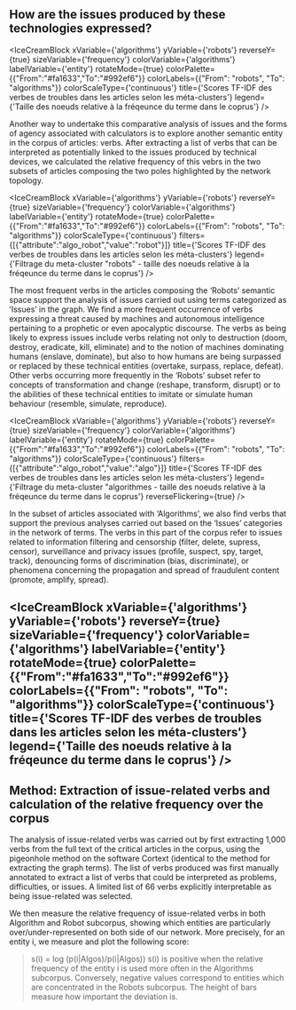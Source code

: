 
## How are the issues produced by these technologies expressed?

<IceCreamBlock 
  xVariable={'algorithms'} 
  yVariable={'robots'} 
  reverseY={true} 
  sizeVariable={'frequency'} 
  colorVariable={'algorithms'} 
  labelVariable={'entity'} 
  rotateMode={true} 
  colorPalette={{"From":"#fa1633","To":"#992ef6"}}
  colorLabels={{"From": "robots", "To": "algorithms"}}
  colorScaleType={'continuous'}
  title={'Scores TF-IDF des verbes de troubles dans les articles selon les méta-clusters'}
  legend={'Taille des noeuds relative à la fréqeunce du terme dans le coprus'}
/>

Another way to undertake this comparative analysis of issues and the forms of agency associated with calculators is to explore another semantic entity in the corpus of articles: verbs. After extracting a list of verbs that can be interpreted as potentially linked to the issues produced by technical devices, we calculated the relative frequency of this vebrs in the two subsets of articles composing the two poles highlighted by the network topology.

<IceCreamBlock 
  xVariable={'algorithms'} 
  yVariable={'robots'} 
  reverseY={true} 
  sizeVariable={'frequency'} 
  colorVariable={'algorithms'} 
  labelVariable={'entity'} 
  rotateMode={true} 
  colorPalette={{"From":"#fa1633","To":"#992ef6"}}
  colorLabels={{"From": "robots", "To": "algorithms"}} 
  colorScaleType={'continuous'} 
  filters={[{"attribute":"algo_robot","value":"robot"}]}
  title={'Scores TF-IDF des verbes de troubles dans les articles selon les méta-clusters'} 
  legend={'Filtrage du meta-cluster "robots" - taille des noeuds relative à la fréqeunce du terme dans le coprus'}
/>

The most frequent verbs in the articles composing the ‘Robots’ semantic space support the analysis of issues carried out using terms categorized as ‘Issues’ in the graph. We find a more frequent occurrence of verbs expressing a threat caused by machines and autonomous intelligence pertaining to a prophetic or even apocalyptic discourse. The verbs as being likely to express issues include verbs relating not only to destruction (doom, destroy, eradicate, kill, eliminate) and to the notion of machines dominating humans (enslave, dominate), but also to how humans are being surpassed or replaced by these technical entities (overtake, surpass, replace, defeat). Other verbs occurring more frequently in the ‘Robots’ subset refer to concepts of transformation and change (reshape, transform, disrupt) or to the abilities of these technical entities to imitate or simulate human behaviour (resemble, simulate, reproduce).

<IceCreamBlock 
  xVariable={'algorithms'} 
  yVariable={'robots'} 
  reverseY={true} 
  sizeVariable={'frequency'} 
  colorVariable={'algorithms'} 
  labelVariable={'entity'} 
  rotateMode={true} 
  colorPalette={{"From":"#fa1633","To":"#992ef6"}}
  colorLabels={{"From": "robots", "To": "algorithms"}} 
  colorScaleType={'continuous'} 
  filters={[{"attribute":"algo_robot","value":"algo"}]} 
  title={'Scores TF-IDF des verbes de troubles dans les articles selon les méta-clusters'} 
  legend={'Filtrage du meta-cluster "algorithmes - taille des noeuds relative à la fréqeunce du terme dans le coprus'}
  reverseFlickering={true}
/>

In the subset of articles associated with ‘Algorithms’, we also find verbs that support the previous analyses carried out based on the ‘Issues’ categories in the network of terms. The verbs in this part of the corpus refer to issues related to information filtering and censorship (filter, delete, supress, censor), surveillance and privacy issues (profile, suspect, spy, target, track), denouncing forms of discrimination (bias, discriminate), or phenomena concerning the propagation and spread of fraudulent content (promote, amplify, spread).

<IceCreamBlock 
  xVariable={'algorithms'} 
  yVariable={'robots'} 
  reverseY={true} 
  sizeVariable={'frequency'} 
  colorVariable={'algorithms'} 
  labelVariable={'entity'} 
  rotateMode={true} 
  colorPalette={{"From":"#fa1633","To":"#992ef6"}}
  colorLabels={{"From": "robots", "To": "algorithms"}} 
  colorScaleType={'continuous'}
  title={'Scores TF-IDF des verbes de troubles dans les articles selon les méta-clusters'}
  legend={'Taille des noeuds relative à la fréqeunce du terme dans le coprus'}
/>
---

## Method: Extraction of issue-related verbs and calculation of the relative frequency over the corpus

The analysis of issue-related verbs was carried out by first extracting 1,000 verbs from the full text of the critical articles in the corpus, using the pigeonhole method on the software Cortext (identical to the method for extracting the graph terms). The list of verbs produced was first manually annotated to extract a list of verbs that could be interpreted as problems, difficulties, or issues. A limited list of 66 verbs explicitly interpretable as being issue-related was selected.

We then measure the relative frequency of issue-related verbs in both Algorithm and Robot subcorpus, showing which entities are particularly over/under-represented on both side of our network. More precisely, for an entity i, we measure and plot the following score:
>s(i) = log (p(i|Algos)/p(i|Algos))
s(i) is positive when the relative frequency of the entity i is used more often in the Algorithms subcorpus. Conversely, negative values correspond to entities which are concentrated in the Robots subcorpus. The height of bars measure how important the deviation is.

